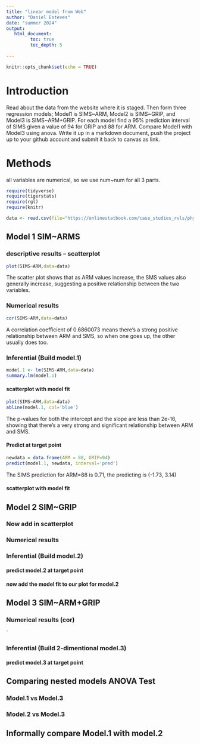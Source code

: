 ```yaml
---
title: "linear model from Web"
author: "Daniel Esteves"
date: "summer 2024"
output:
   html_document:
         toc: true
         toc_depth: 5
        
---
```


```r
knitr::opts_chunk$set(echo = TRUE)
```

# Introduction

Read about the data from the website where it is staged.  Then form three regression models; Model1 is SIMS~ARM, Model2 is SIMS~GRIP, and Model3 is SIMS~ARM+GRIP. For each model find a 95% prediction interval of SIMS given a value of 94  for GRIP and 88 for ARM. Compare Model1 with Model3 using anova. Write it up in a markdown document, push the project up to your github account and submit it back to canvas as link. 

# Methods
all variables are numerical, so we use num~num for all 3 parts.


```r
require(tidyverse)
require(tigerstats)
require(rgl)
require(knitr)

```

```r
data <- read.csv(file="https://onlinestatbook.com/case_studies_rvls/physical_strength/data.txt",sep="",header=TRUE)  

```

## Model 1 SIM~ARMS

### descriptive results -- scatterplot

```r
plot(SIMS~ARM,data=data)
```


The scatter plot shows that as ARM values increase, the SMS values also generally increase, suggesting a positive relationship between the two variables.  

### Numerical results

```r
cor(SIMS~ARM,data=data)
```
A correlation coefficient of 0.6860073 means there's a strong positive relationship between ARM and SMS, so when one goes up, the other usually does too.

### Inferential  (Build model.1)

```r
model.1 <- lm(SIMS~ARM,data=data)
summary.lm(model.1)
```
#### scatterplot with model fit
```r
plot(SIMS~ARM,data=data)
abline(model.1, col='blue')
```

The p-values for both the intercept and the slope are less than 2e-16, showing that there's a very strong and significant relationship between ARM and SMS.  

#### Predict at target point

```r
newdata = data.frame(ARM = 88, GRIP=94)
predict(model.1, newdata, interval='pred')
```
 The SIMS prediction for ARM=88 is 0.71, the predicting is (-1.73, 3.14)


#### scatterplot with model fit
  

## Model 2 SIM~GRIP

### Now add in scatterplot


### Numerical results 


### Inferential  (Build model.2)
  

#### predict model.2 at target point

#### now add the model fit to our plot for model.2
  


## Model 3 SIM~ARM+GRIP

### Numerical results (cor)

`
  
### Inferential  (Build 2-dimentional model.3)

#### predict model.3 at target point
  

## Comparing nested models ANOVA Test

### Model.1 vs Model.3
### Model.2 vs Model.3

## Informally compare Model.1 with model.2

